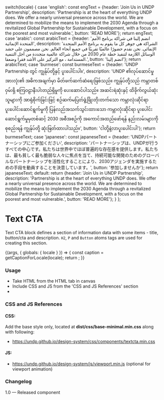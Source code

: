
  switch(locale) {
    case 'english': const engText = {header: 'Join Us in UNDP Partnership', description: 'Partnership is at the heart of everything UNDP does. We offer a nearly universal presence across the world. We are determined to mobilize the means to implement the 2030 Agenda through a revitalized Global Partnership for Sustainable Development, with a focus on the poorest and most vulnerable.', button: 'READ MORE'}; return engText;
    case 'arabic': const arabicText = {header: 'انضم إلينا في شراكة برنامج الأمم المتحدة الإنمائية', description: 'الشراكة هي جوهر كل ما يقوم به برنامج الأمم المتحدة الإنمائي. نحن نقدم حضورًا عالميًا تقريبًا في جميع أنحاء العالم. نحن مصممون على حشد الوسائل اللازمة لتنفيذ خطة عام 2030 من خلال شراكة عالمية متجددة من أجل التنمية المستدامة ، مع التركيز على الأشد فقرا وضعفا.', button: 'انضم إلينا'}; return arabicText;
    case 'burmese': const burmeseText = {header: 'UNDP Partnership တွင် ကျွန်ုပ်တို့နှင့် ပူးပေါင်းပါ။', description: 'UNDP ၏လုပ်ဆောင်မှုအားလုံး၏ အဓိကအချက်မှာ မိတ်ဖက်ဆက်ဆံရေးဖြစ်သည်။ ကျွန်ုပ်တို့သည် ကမ္ဘာတစ်ဝှမ်းရှိ စကြဝဠာနီးပါးတည်ရှိမှုကို ပေးဆောင်ပါသည်။ အဆင်းရဲဆုံးနှင့် ထိခိုက်လွယ်ဆုံးသူများကို အာရုံစိုက်ခြင်းဖြင့် စဉ်ဆက်မပြတ်ဖွံ့ဖြိုးတိုးတက်သော ကမ္ဘာလုံးဆိုင်ရာ ပူးပေါင်းဆောင်ရွက်မှုကို ပြန်လည်အသက်သွင်းထားသော ကမ္ဘာလုံးဆိုင်ရာ ပူးပေါင်းဆောင်ရွက်မှုမှတစ်ဆင့် 2030 အစီအစဉ်ကို အကောင်အထည်ဖော်ရန် နည်းလမ်းများကို စုစည်းရန် ကျွန်ုပ်တို့ ဆုံးဖြတ်ထားပါသည်။', button: 'ငါတို့နဲ့လာပူးပေါင်းပါ'}; return burmeseText;
    case 'japanese': const japaneseText = {header: 'UNDPパートナーシップにご参加ください', description: 'パートナーシップは、UNDPが行うすべての中心です。私たちは世界中でほぼ普遍的な存在感を提供します。私たちは、最も貧しく最も脆弱な人々に焦点を当て、持続可能な開発のためのグローバルなパートナーシップを活性化することにより、2030アジェンダを実施するための手段を動員することを決意しています。', button: '参加しませんか'}; return japaneseText;
    default:
      return {header: 'Join Us in UNDP Partnership', description: 'Partnership is at the heart of everything UNDP does. We offer a nearly universal presence across the world. We are determined to mobilize the means to implement the 2030 Agenda through a revitalized Global Partnership for Sustainable Development, with a focus on the poorest and most vulnerable.', button: 'READ MORE'};
  }
};

<Meta title="Components/UI components/Text/Text cta" component={TextCta} />

# Text CTA

Text CTA block defines a section of information data with some items - title, button/cta and description. `H2`,  `P` and `Button` atoms tags are used for creating this section.

<Canvas>
  <Story name="Text cta">
    {(args, { globals: { locale } }) => {
      const caption = getCaptionForLocale(locale);
      return <TextCta headerText={caption.header} descriptionText={caption.description} label={caption.button} ></TextCta>;
    }}
  </Story>
</Canvas>

###
### Usage
- Take HTML from the HTML tab in canvas
- Include CSS and JS from the 'CSS and JS References' section
-

### CSS and JS References

#### CSS:
Add the base style only, located at **dist/css/base-minimal.min.css** along with following:
- https://undp.github.io/design-system/css/components/textcta.min.css

#### JS:
- https://undp.github.io/design-system/js/viewport.min.js (optional for viewport animation)

### Changelog
1.0 — Released component

